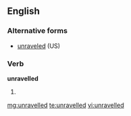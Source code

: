 ==English==

===Alternative forms===
* [[unraveled]] (US)

===Verb===
'''unravelled'''

# {{British}} {{past of|unravel}}

[[mg:unravelled]]
[[te:unravelled]]
[[vi:unravelled]]